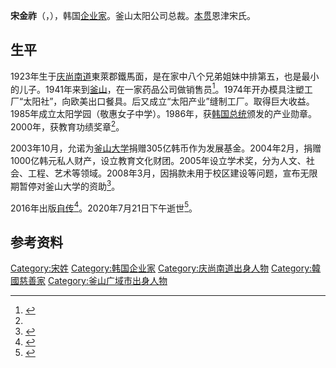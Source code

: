 {{人物信息框
| 姓名     = 宋金祚
| 性别     = 男
| 出生日期 = 1923年
| 出生地点 = {{KOR-JPN}}[[庆尚南道_(日治時期)|慶尚南道]][[東萊區|東萊郡]]{{tsl|ko|철마면|鐵馬面}}
| 逝世日期 = {{death date and age|2020|7|21|1923}}
| 逝世地点 = {{KOR}}[[釜山廣域市|釜山廣域市]]
| 国籍     = {{JPN-EMP}}（1923－1945）<br>{{KOR-US}}（1945－1948）<br>{{ROK}}（1948－2020）
| 籍贯     = 恩津宋氏
| 职业     = [[企业家|企业家]]
| 奖项     = 产业勋章
}}
'''宋金祚'''（{{kor|宋金祚|송금조|Song Geum-jo}}，{{bd|1923年||2020年|7月21日|catIdx=Song}}），韩国[[企业家|企业家]]。釜山太阳公司总裁。[[本贯|本贯]]恩津宋氏。

== 生平 ==
1923年生于[[庆尚南道|庆尚南道]]東萊郡鐵馬面，是在家中八个兄弟姐妹中排第五，也是最小的儿子。1941年来到[[釜山廣域市|釜山]]，在一家药品公司做销售员<ref>{{cite web |title=1300억 넘는 돈 사회환원한 송금조 회장은 누구 |url=https://news.chosun.com/site/data/html_dir/2007/11/23/2007112300822.html |publisher=[[朝鮮日報|조선일보]] |language=ko |date=2007-11-23 |accessdate=2020-07-22 |archive-date=2019-08-26 |archive-url=https://web.archive.org/web/20190826145855/http://news.chosun.com/site/data/html_dir/2007/11/23/2007112300822.html |dead-url=no }}</ref>。1974年开办模具注塑工厂“太阳社”，向欧美出口餐具。后又成立“太阳产业”缝制工厂。取得巨大收益。1985年成立太阳学园（敬惠女子中学）。1986年，获[[韩国总统|韩国总统]]颁发的产业勋章。2000年，获教育功绩奖章<ref name=k/>。

2003年10月，允诺为[[釜山大学|釜山大学]]捐赠305亿韩币作为发展基金。2004年2月，捐赠1000亿韩元私人财产，设立教育文化财团。2005年设立学术奖，分为人文、社会、工程、艺术等领域。2008年3月，因捐款未用于校区建设等问题，宣布无限期暂停对釜山大学的资助<ref>{{cite web |title=부산대 '송금조 기부금' 논란 증폭 |url=http://www.busan.com/view/busan/view.php?code=20080326000440 |publisher=부산 |language=ko |date=2008-03-26}}</ref>。

2016年出版[[自传|自传]]<ref>{{cite web |author=이종민 |title=송금조 회장 '나는 여기까지 왔다' 자서전 출간 |url=https://www.yna.co.kr/view/AKR20160526133300051 |date=2016-05-26 |publisher=연합뉴스 |location=부산 |language=ko |accessdate=2020-07-22 |archive-date=2020-07-22 |archive-url=https://web.archive.org/web/20200722150840/https://www.yna.co.kr/view/AKR20160526133300051 |dead-url=no }}</ref>。2020年7月21日下午逝世<ref name=k>{{cite web |title=305억원 대학 기부, 송금조 경암교육재단 이사장 별세 |url=https://www.yna.co.kr/view/AKR20200722075200051 |publisher=연합뉴스 |location=부산 |language=ko |date=2020-07-22 |accessdate=2020-07-22 |archive-date=2020-07-22 |archive-url=https://web.archive.org/web/20200722122348/https://www.yna.co.kr/view/AKR20200722075200051 |dead-url=no }}</ref>。
== 参考资料 ==
{{reflist}}
{{Authority control}}
{{portal bar|人物|韩国}}
{{DEFAULTSORT:Song}}
[[Category:宋姓|Category:宋姓]]
[[Category:韩国企业家|Category:韩国企业家]]
[[Category:庆尚南道出身人物|Category:庆尚南道出身人物]]
[[Category:韓國慈善家|Category:韓國慈善家]]
[[Category:釜山广域市出身人物|Category:釜山广域市出身人物]]